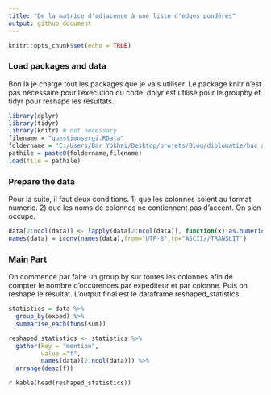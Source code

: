 ```yaml
---
title: "De la matrice d'adjacence à une liste d'edges pondérés"
output: github_document
---
```


```r
knitr::opts_chunk$set(echo = TRUE)
```


### Load packages and data
Bon là je charge tout les packages que je vais utiliser. Le package knitr n'est pas nécessaire pour l'execution du code. dplyr est utilisé pour le groupby et tidyr pour reshape les résultats.
```r
library(dplyr)
library(tidyr)
library(knitr) # not necessary
filename = "questionsergi.RData"
foldername = "C:/Users/Bar Yokhai/Desktop/projets/Blog/diplomatie/bac_a_sable/request20190430/"
pathile = paste0(foldername,filename)
load(file = pathile)
```


### Prepare the data
Pour la suite, il faut deux conditions. 1) que les colonnes soient au format numeric. 2) que les noms de colonnes ne contiennent pas d'accent. On s'en occupe.
```r
data[2:ncol(data)] <- lapply(data[2:ncol(data)], function(x) as.numeric(as.character(x)))
names(data) = iconv(names(data),from="UTF-8",to="ASCII//TRANSLIT")
```


### Main Part
On commence par faire un group by sur toutes les colonnes afin de compter le nombre d'occurences par expéditeur et par colonne. Puis on reshape le résultat. L'output final est le dataframe reshaped_statistics.
```r
statistics = data %>% 
  group_by(exped) %>% 
  summarise_each(funs(sum))

reshaped_statistics <- statistics %>%
  gather(key = "mention",
         value ="f",
         names(data)[2:ncol(data)]) %>%
  arrange(desc(f))
```

`r kable(head(reshaped_statistics))`